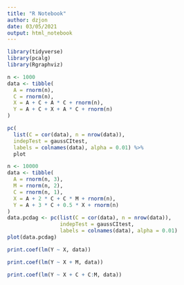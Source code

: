 ```yaml
---
title: "R Notebook"
author: dzjon
date: 03/05/2021
output: html_notebook
---
```


```r
library(tidyverse)
library(pcalg)
library(Rgraphviz)
```

```r
n <- 1000
data <- tibble(
  A = rnorm(n),
  C = rnorm(n),
  X = A + C + A * C + rnorm(n),
  Y = A + C + X + A * C + rnorm(n)
)

pc(
  list(C = cor(data), n = nrow(data)),
  indepTest = gaussCItest,
  labels = colnames(data), alpha = 0.01) %>%
  plot
```





```r
n <- 10000
data <- tibble(
  A = rnorm(n, 3),
  M = rnorm(n, 2),
  C = rnorm(n, 1),
  X = A + 2 * C + C * M + rnorm(n),
  Y = A + 3 * C + 0.5 * X + rnorm(n)
)
data.pcdag <- pc(list(C = cor(data), n = nrow(data)),
                 indepTest = gaussCItest,
                 labels = colnames(data), alpha = 0.01)
plot(data.pcdag)
```
```r
print.coef(lm(Y ~ X, data))
```

```r
print.coef(lm(Y ~ X + M, data))
```
```r
print.coef(lm(Y ~ X + C + C:M, data))
```
